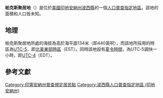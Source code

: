 {{noteTA
|G1=USState
|G2=地名
|G3=Unit
}}
{{Infobox settlement
|official_name            = 帕克斯聚居地
|native_name = Parkers Settlement
|settlement_type          = [[人口普查指定地區|人口普查指定地區]]
|image_skyline            = Posey County Indiana Incorporated and Unincorporated areas Parkers Settlement Highlighted 1858050.svg
|imagesize                = 250px
|pushpin_map              = USA Indiana
|pushpin_label            = 帕克斯聚居地
|pushpin_label_position   = top
|pushpin_map_caption      = 帕克斯聚居地在印地安納州的位置
|subdivision_type         = [[世界政區索引|國家]]
|subdivision_type1        = [[美国州份|州份]]
|subdivision_type2        = [[印地安納州行政区划|縣]]
|subdivision_name         = [[美国|美国]]
|subdivision_name1        = [[印地安納州|印地安納州]]
|subdivision_name2        = [[波西縣_(印地安納州)|波西縣]]
|elevation_ft             = 440
|elevation_m              = 134
|area_total_km2           = 
|area_total_sq_mi         = 
|area_land_km2            = 
|area_land_sq_mi          = 
|area_water_km2           = 
|area_water_sq_mi         = 
|population_as_of         = 2010
|population_footnotes     = 
|population_total         = 
|population_metro         = 
|population_density_km2   = auto
|population_density_sq_mi = auto
|timezone                 = [[北美东部时区|北美东部时区]]
|utc_offset               = -5
|coordinates              = {{coord|38|02|48|N|87|47|01|W|display=inline,title}}
| coor_pinpoint           = 
| coordinates_footnotes   = 
|timezone_DST             = EDT
|utc_offset_DST           = -4
|postal_code_type         = [[美國郵區編號|郵區編號]]
|postal_code              = 47712
|area_code                = {{link-en|电话区号812|Area code 812|812}}
|blank_name = [[地名信息系统|GNIS ID]]
|blank_info = 440889<ref name="GNIS">{{cite gnis|440889|Parkers Settlement}}</ref>
}}
'''帕克斯聚居地'''（{{lang-en|Parkers Settlement}}）是位於[[美國|美國]][[印地安納州|印地安納州]][[波西縣_(印地安納州)|波西縣]]的一個[[人口普查指定地區|人口普查指定地區]]。該地的面積和人口皆未知。

== 地理 ==
帕克斯聚居地所處的海拔為高於海平面134米（即440英呎），而該地所採用的時區為[[UTC-5|UTC-5]]，即[[北美東部時區|北美東部時區]]（EST）。同時該地設有[[夏令時間|夏令時間]]，為UTC-5調快一小時，即[[UTC-4|UTC-4]]（EDT）。

== 參考文獻 ==
{{reflist}}

{{波西縣 (印地安納州)}}

{{DEFAULTSORT:Parkers Settlement}}
[[Category:印第安納州普查規定居民點|Category:印第安納州普查規定居民點]]
[[Category:波西縣人口普查指定地區_(印地安納州)|Category:波西縣人口普查指定地區 (印地安納州)]]

{{Indiana-geo-stub}}